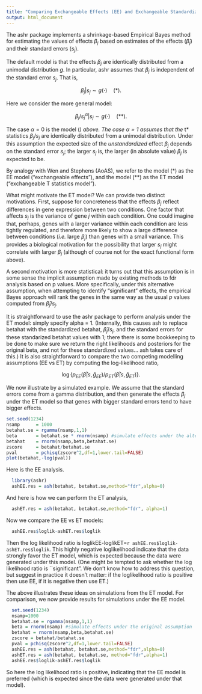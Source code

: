 ```yaml
---
title: "Comparing Exchangeable Effects (EE) and Exchangeable Standardized Effects (ET) models"
output: html_document
---
```


The ashr package implements a shrinkage-based Empirical Bayes method for
estimating the values of effects $\beta_j$ based on estimates of the effects
($\hat{\beta}_j$) and their standard errors ($s_j$).

The default model is that the effects $\beta_j$ are identically distributed
from a unimodal distribution $g$. In particular, ashr assumes that $\beta_j$
is independent of the standard error $s_j$. That is,

$$\beta_j | s_j \sim g(\cdot) \quad (*).$$

Here we consider the more general model:

$$\beta_j/s_j^\alpha | s_j \sim g(\cdot)   \quad (**).$$

The case $\alpha = 0$ is the model (*) above. The case $\alpha = 1$ assumes
that the *t* statistics $\beta_j/s_j$ are identically distributed from
a unimodal distribution. Under this assumption the expected size of the
*unstandardized* effect $\beta_j$ depends on the standard error $s_j$; the
larger $s_j$ is, the larger (in absolute value) $\beta_j$ is expected to be.

By analogy with Wen and Stephens (AoAS), we refer to the model (*) as the
EE model ("exchangeable effects"), and the model (**) as the ET model
("exchangeable T statistics model").

What might motivate the ET model? We can provide two distinct motivations.
First, suppose for concreteness that the effects $\beta_j$ reflect differences
in gene expression between two conditions. One factor that affects $s_j$ is
the variance of gene $j$ within each condition. One could imagine that, perhaps,
genes with a larger variance within each condition are less tightly regulated,
and therefore more likely to show a large difference between conditions
(*i.e.* large $\beta_j$) than genes with a small variance. This provides
a biological motivation for the possibility that larger $s_j$ might
correlate with larger $\beta_j$ (although of course not for the exact
functional form above).

A second motivation is more statistical: it turns out that this assumption is
in some sense the implicit assumption made by existing methods to fdr analysis
based on p values. More specifically, under this alternative assumption, when
attempting to identify "significant" effects, the empirical Bayes approach
will rank the genes in the same way as the usual $p$ values computed from
$\hat{\beta}_j/s_j$.

It is straightforward to use the ashr package to perform analysis under the
ET model: simply specify alpha = 1. (Internally, this causes ash to replace
betahat with the standardized betahat, $\hat{\beta}_j/s_j$, and the standard
errors for these standarized betahat values with 1; there there is some
bookkeeping to be done to make sure we return the right likelihoods and
posteriors for the original beta, and not for these standardized values...
ash takes care of this.) It is also straightforward to compare
the two competing modelling assumptions (EE vs ET) by computing the
log-likelihood ratio,

$$\log\{p_{EE}(\hat{\beta} | s, \hat{g}_{EE}) / p_{ET}(\hat{\beta} | s, \hat{g}_{ET})\}.$$

We now illustrate by a simulated example. We assume that the standard errors
come from a gamma distribution, and then generate the effects $\beta_j$ under
the ET model so that genes with bigger standard errors tend to have bigger
effects.

```r
set.seed(1234)
nsamp      = 1000
betahat.se = rgamma(nsamp,1,1)
beta       = betahat.se * rnorm(nsamp) #simulate effects under the alternative assumption
betahat    = rnorm(nsamp,beta,betahat.se)
zscore     = betahat/betahat.se
pval       = pchisq(zscore^2,df=1,lower.tail=FALSE)
plot(betahat,-log(pval))
```

Here is the EE analysis.
```r
  library(ashr)
  ashEE.res = ash(betahat, betahat.se,method="fdr",alpha=0)
```

And here is how we can perform the ET analysis,
```r
  ashET.res = ash(betahat, betahat.se,method="fdr", alpha=1)
```


Now we compare the EE vs ET models:
```r
  ashEE.res$loglik-ashET.res$loglik
```

Then the log likelihood ratio is loglikEE-loglikET=`r ashEE.res$loglik-ashET.res$loglik`. This highly negative
loglikelihood indicate that the data strongly favor
the ET model, which is expected because the data were generated under this model.
(One might be tempted to ask whether the log likelihood ratio is ``significant". We don't
know how to address this question, but suggest in practice it doesn't matter: if the loglikelihood ratio is positive then use EE, if it is negative then use ET.)

The above illustrates these ideas on simulations from the ET model. For comparison,
we now provide results for simulations under the EE model.
```r
  set.seed(1234)
  nsamp=1000
  betahat.se = rgamma(nsamp,1,1)
  beta = rnorm(nsamp) #simulate effects under the original assumption
  betahat = rnorm(nsamp,beta,betahat.se)
  zscore = betahat/betahat.se
  pval = pchisq(zscore^2,df=1,lower.tail=FALSE)
  ashEE.res = ash(betahat, betahat.se,method="fdr",alpha=0)
  ashET.res = ash(betahat, betahat.se, method="fdr",alpha=1)
  ashEE.res$loglik-ashET.res$loglik
```
So here the log likelihood ratio is positive, indicating that the EE model is preferred
(which is expected since the data were generated under that model).
